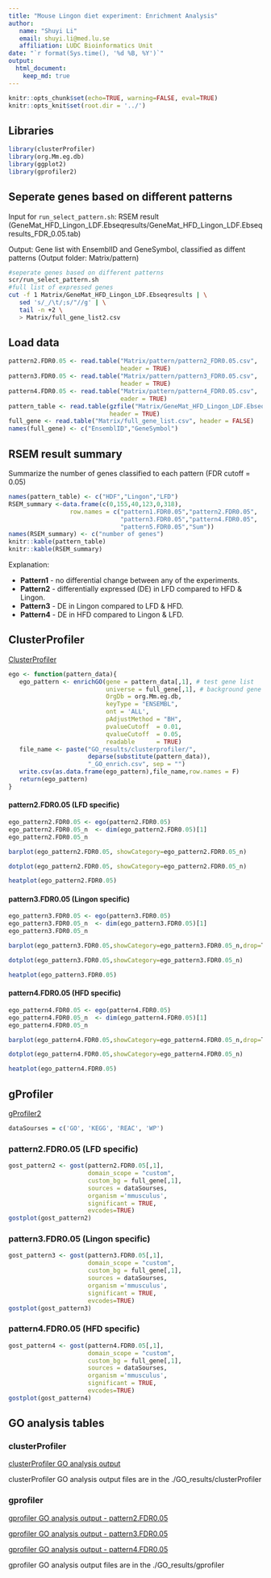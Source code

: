```yaml
---
title: "Mouse Lingon diet experiment: Enrichment Analysis"
author:
   name: "Shuyi Li"
   email: shuyi.li@med.lu.se
   affiliation: LUDC Bioinformatics Unit
date: "`r format(Sys.time(), '%d %B, %Y')`"
output:
  html_document:
    keep_md: true
---
```


```r
knitr::opts_chunk$set(echo=TRUE, warning=FALSE, eval=TRUE)
knitr::opts_knit$set(root.dir = '../')
```

## Libraries

```r
library(clusterProfiler)
library(org.Mm.eg.db)
library(ggplot2)
library(gprofiler2)
```

## Seperate genes based on different patterns

Input for `run_select_pattern.sh`: RSEM result (GeneMat_HFD_Lingon_LDF.Ebseqresults/GeneMat_HFD_Lingon_LDF.Ebseqresults_FDR_0.05.tab)

Output: Gene list with EnsemblID	and GeneSymbol, classified as diffent patterns
(Output folder: Matrix/pattern)

```bash
#seperate genes based on different patterns
scr/run_select_pattern.sh
#full list of expressed genes
cut -f 1 Matrix/GeneMat_HFD_Lingon_LDF.Ebseqresults | \
   sed 's/_/\t/;s/"//g' | \
   tail -n +2 \
   > Matrix/full_gene_list2.csv
```

## Load data

```r
pattern2.FDR0.05 <- read.table("Matrix/pattern/pattern2_FDR0.05.csv",
                               header = TRUE)
pattern3.FDR0.05 <- read.table("Matrix/pattern/pattern3_FDR0.05.csv",
                               header = TRUE)
pattern4.FDR0.05 <- read.table("Matrix/pattern/pattern4_FDR0.05.csv",
                               eader = TRUE)
pattern_table <- read.table(gzfile("Matrix/GeneMat_HFD_Lingon_LDF.Ebseqresults.pattern.gz"),
                            header = TRUE)
full_gene <- read.table("Matrix/full_gene_list.csv", header = FALSE)
names(full_gene) <- c("EnsemblID","GeneSymbol")
```

## RSEM result summary

Summarize the number of genes classified to each pattern (FDR cutoff = 0.05)

```r
names(pattern_table) <- c("HDF","Lingon","LFD")
RSEM_summary <-data.frame(c(0,155,40,123,0,318),
                 row.names = c("pattern1.FDR0.05","pattern2.FDR0.05",
                               "pattern3.FDR0.05","pattern4.FDR0.05",
                               "pattern5.FDR0.05","Sum"))
names(RSEM_summary) <- c("number of genes")
knitr::kable(pattern_table)
knitr::kable(RSEM_summary)
```

Explanation:

- **Pattern1** - no differential change between any of the experiments.
- **Pattern2** - differentially expressed (DE) in LFD compared to HFD & Lingon.
- **Pattern3** - DE in Lingon compared to LFD & HFD.
- **Pattern4** - DE in HFD compared to Lingon & LFD.

## ClusterProfiler

[ClusterProfiler](https://guangchuangyu.github.io/software/clusterProfiler)

```r
ego <- function(pattern_data){
   ego_pattern <- enrichGO(gene = pattern_data[,1], # test gene list
                           universe = full_gene[,1], # background gene list
                           OrgDb = org.Mm.eg.db, 
                           keyType = "ENSEMBL", 
                           ont = 'ALL',       
                           pAdjustMethod = "BH",
                           pvalueCutoff  = 0.01,
                           qvalueCutoff  = 0.05,
                           readable      = TRUE)
   file_name <- paste("GO_results/clusterprofiler/",
                      deparse(substitute(pattern_data)),
                      "_GO_enrich.csv", sep = "")
   write.csv(as.data.frame(ego_pattern),file_name,row.names = F)
   return(ego_pattern)
}
```

#### pattern2.FDR0.05 (LFD specific)

```r
ego_pattern2.FDR0.05 <- ego(pattern2.FDR0.05)
ego_pattern2.FDR0.05_n  <- dim(ego_pattern2.FDR0.05)[1]
ego_pattern2.FDR0.05_n
```

```r
barplot(ego_pattern2.FDR0.05, showCategory=ego_pattern2.FDR0.05_n)
```

```r
dotplot(ego_pattern2.FDR0.05, showCategory=ego_pattern2.FDR0.05_n)
```

```r
heatplot(ego_pattern2.FDR0.05)
```

#### pattern3.FDR0.05 (Lingon specific)

```r
ego_pattern3.FDR0.05 <- ego(pattern3.FDR0.05)
ego_pattern3.FDR0.05_n  <- dim(ego_pattern3.FDR0.05)[1]
ego_pattern3.FDR0.05_n
```

```r
barplot(ego_pattern3.FDR0.05,showCategory=ego_pattern3.FDR0.05_n,drop=T)
```

```r
dotplot(ego_pattern3.FDR0.05,showCategory=ego_pattern3.FDR0.05_n)
```

```r
heatplot(ego_pattern3.FDR0.05)
```

#### pattern4.FDR0.05 (HFD specific)

```r
ego_pattern4.FDR0.05 <- ego(pattern4.FDR0.05)
ego_pattern4.FDR0.05_n  <- dim(ego_pattern4.FDR0.05)[1]
ego_pattern4.FDR0.05_n
```

```r
barplot(ego_pattern4.FDR0.05,showCategory=ego_pattern4.FDR0.05_n,drop=T)
```

```r
dotplot(ego_pattern4.FDR0.05,showCategory=ego_pattern4.FDR0.05_n)
```

```r
heatplot(ego_pattern4.FDR0.05)
```

## gProfiler

[gProfiler2](https://cran.r-project.org/web/packages/gprofiler2/vignettes/gprofiler2.html)

```r
dataSourses = c('GO', 'KEGG', 'REAC', 'WP')
```


### pattern2.FDR0.05 (LFD specific)

```r
gost_pattern2 <- gost(pattern2.FDR0.05[,1],
                      domain_scope = "custom",
                      custom_bg = full_gene[,1],
                      sources = dataSourses,
                      organism ='mmusculus',
                      significant = TRUE,
                      evcodes=TRUE)
gostplot(gost_pattern2)
```

### pattern3.FDR0.05 (Lingon specific)

```r
gost_pattern3 <- gost(pattern3.FDR0.05[,1],
                      domain_scope = "custom",
                      custom_bg = full_gene[,1],
                      sources = dataSourses,
                      organism ='mmusculus',
                      significant = TRUE,
                      evcodes=TRUE)
gostplot(gost_pattern3)
```

### pattern4.FDR0.05 (HFD specific)

```r
gost_pattern4 <- gost(pattern4.FDR0.05[,1],
                      domain_scope = "custom",
                      custom_bg = full_gene[,1],
                      sources = dataSourses,
                      organism ='mmusculus',
                      significant = TRUE,
                      evcodes=TRUE)
gostplot(gost_pattern4)
```

## GO analysis tables

### clusterProfiler

[clusterProfiler GO analysis output](../GO_results/clusterProfiler)

clusterProfiler GO analysis output files are in the ./GO_results/clusterProfiler

### gprofiler

[gprofiler GO analysis output - pattern2.FDR0.05](https://biit.cs.ut.ee/gplink/l/faZQDvB8SE)

[gprofiler GO analysis output - pattern3.FDR0.05](https://biit.cs.ut.ee/gplink/l/0_2ljZG4SM)

[gprofiler GO analysis output - pattern4.FDR0.05](https://biit.cs.ut.ee/gplink/l/0y1ajpx2Sn)

gprofiler GO analysis output files are in the ./GO_results/gprofiler